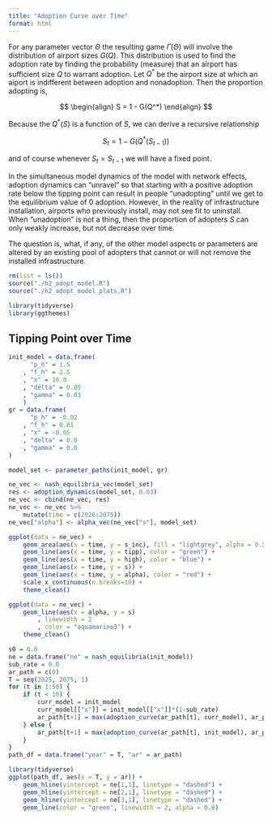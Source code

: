 ```yaml
---
title: "Adoption Curve over Time"
format: html
---
```


For any parameter vector $\Theta$ the resulting game $\Gamma(\Theta)$ will involve the distribution of airport sizes $G(Q)$.
This distribution is used to find the adoption rate by finding the probability (measure) that an airport has sufficient size $Q$ to warrant adoption.
Let $Q^*$ be the airport size at which an aiport is indifferent between adoption and nonadoption.
Then the proportion adopting is,

$$
\begin{align}
S = 1 - G(Q^*)
\end{align}
$$

Because the $Q^*(S)$ is a function of $S$, we can derive a recursive relationship

$$
S_t = 1 - G(Q^*(S_{t-1}))
$$

and of course whenever $S_t = S_{t-1}$ we will have a fixed point.

In the simultaneous model dynamics of the model with network effects, adoption dynamics can "unravel" so that starting with a positive adoption rate below the tipping point can result in people "unadopting" until we get to the equilibrium value of 0 adoption.
However, in the reality of infrastructure installation, airports who previously install, may not see fit to uninstall. 
When "unadoption" is not a thing, then the proportion of adopters $S$ can only weakly increase, but not decrease over time.

The question is, what, if any, of the other model aspects or parameters are altered by an existing pool of adopters that cannot or will not remove the installed infrastructure.
```r
rm(list = ls())
source("./h2_adopt_model.R")
source("./h2_adopt_model_plots.R")
```

```r
library(tidyverse)
library(ggthemes)
```

## Tipping Point over Time

```r
init_model = data.frame(
      "p_h" = 1.5
    , "f_h" = 2.5
    , "x" = 10.0
    , "delta" = 0.05
    , "gamma" = 0.03
    )
gr = data.frame(
      "p_h" = -0.02
    , "f_h" = 0.01
    , "x" = -0.05
    , "delta" = 0.0
    , "gamma" = 0.0
)

model_set <- parameter_paths(init_model, gr)
```


```r
ne_vec <- nash_equilibria_vec(model_set)
res <- adoption_dynamics(model_set, 0.03)
ne_vec <- cbind(ne_vec, res)
ne_vec <- ne_vec %>%
    mutate(time = c(2026:2075))
ne_vec["alpha"] <- alpha_vec(ne_vec["s"], model_set)
```

```r
ggplot(data = ne_vec) +
    geom_area(aes(x = time, y = s_inc), fill = "lightgrey", alpha = 0.5) +
    geom_line(aes(x = time, y = tipp), color = "green") +
    geom_line(aes(x = time, y = high), color = "blue") +
    geom_line(aes(x = time, y = s)) +
    geom_line(aes(x = time, y = alpha), color = "red") +
    scale_x_continuous(n.breaks=10) +
    theme_clean()
```

```r
ggplot(data = ne_vec) +
    geom_line(aes(x = alpha, y = s)
        , linewidth = 2
        , color = "aquamarine3") +
    theme_clean()
```

```r
s0 = 0.0
ne = data.frame("ne" = nash_equilibria(init_model))
sub_rate = 0.0
ar_path = c(0)
T = seq(2025, 2075, 1)
for (t in 1:50) {
    if (t < 10) {
        curr_model = init_model
        curr_model[["x"]] = init_model[["x"]]*(1-sub_rate)
        ar_path[t+1] = max(adoption_curve(ar_path[t], curr_model), ar_path[t] + 0.05)
    } else {
        ar_path[t+1] = max(adoption_curve(ar_path[t], init_model), ar_path[t])
    }
}
path_df = data.frame("year" = T, "ar" = ar_path)
```


```r
library(tidyverse)
ggplot(path_df, aes(x = T, y = ar)) +
    geom_hline(yintercept = ne[1,1], linetype = "dashed") +
    geom_hline(yintercept = ne[2,1], linetype = "dashed") +
    geom_hline(yintercept = ne[3,1], linetype = "dashed") +
    geom_line(color = "green", linewidth = 2, alpha = 0.8)
```

